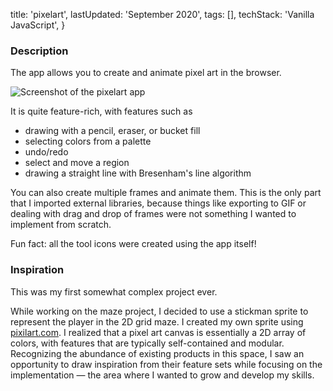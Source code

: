   title: 'pixelart',
  lastUpdated: 'September 2020',
  tags: [],
  techStack: 'Vanilla JavaScript',
}

### Description

The app allows you to create and animate pixel art in the browser.

![Screenshot of the pixelart app](../pixelart/ui.png)

It is quite feature-rich, with features such as

- drawing with a pencil, eraser, or bucket fill
- selecting colors from a palette
- undo/redo
- select and move a region
- drawing a straight line with Bresenham's line algorithm

You can also create multiple frames and animate them. This is the only part that I imported external libraries, because things like exporting to GIF or dealing with drag and drop of frames were not something I wanted to implement from scratch.

Fun fact: all the tool icons were created using the app itself!

### Inspiration

This was my first somewhat complex project ever.

While working on the <InternalLink href="./maze">maze</InternalLink> project, I decided to use a stickman sprite to represent the player in the 2D grid maze. I created my own sprite using [pixilart.com](https://www.pixilart.com/). I realized that a pixel art canvas is essentially a 2D array of colors, with features that are typically self-contained and modular. Recognizing the abundance of existing products in this space, I saw an opportunity to draw inspiration from their feature sets while focusing on the implementation — the area where I wanted to grow and develop my skills.

